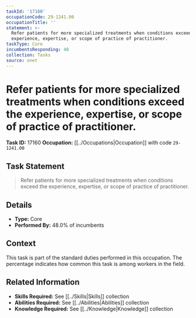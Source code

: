 ```yaml
---
taskId: '17160'
occupationCode: 29-1241.00
occupationTitle: ''
statement: >-
  Refer patients for more specialized treatments when conditions exceed the
  experience, expertise, or scope of practice of practitioner.
taskType: Core
incumbentsResponding: 48
collection: Tasks
source: onet
---
```

# Refer patients for more specialized treatments when conditions exceed the experience, expertise, or scope of practice of practitioner.

**Task ID:** 17160
**Occupation:** [[../Occupations|Occupation]] with code `29-1241.00`

## Task Statement

> Refer patients for more specialized treatments when conditions exceed the experience, expertise, or scope of practice of practitioner.

## Details

- **Type:** Core
- **Performed By:** 48.0% of incumbents

## Context

This task is part of the standard duties performed in this occupation. The percentage indicates how common this task is among workers in the field.

## Related Information

- **Skills Required:** See [[../Skills|Skills]] collection
- **Abilities Required:** See [[../Abilities|Abilities]] collection
- **Knowledge Required:** See [[../Knowledge|Knowledge]] collection
